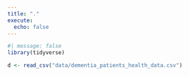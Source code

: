 ```yaml
---
title: "."
execute: 
  echo: false
---
```

```r
#| message: false
library(tidyverse)
```
 
```r
d <- read_csv("data/dementia_patients_health_data.csv")
```
 
 